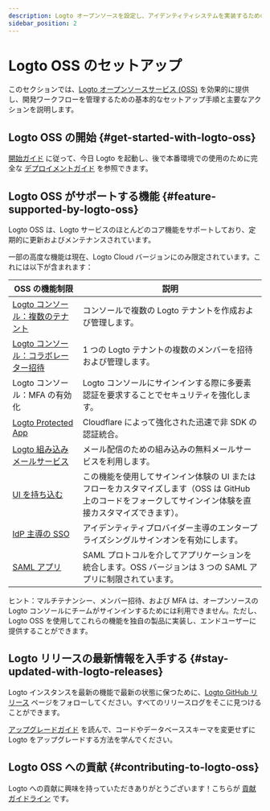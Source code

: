 ```yaml
---
description: Logto オープンソースを設定し、アイデンティティシステムを実装するための基本的な手順。
sidebar_position: 2
---
```


# Logto OSS のセットアップ

このセクションでは、[Logto オープンソースサービス (OSS)](https://github.com/logto-io/logto) を効果的に提供し、開発ワークフローを管理するための基本的なセットアップ手順と主要なアクションを説明します。

## Logto OSS の開始 \{#get-started-with-logto-oss}

[開始ガイド](/logto-oss/get-started-with-oss/) に従って、今日 Logto を起動し、後で本番環境での使用のために完全な [デプロイメントガイド](/logto-oss/deployment-and-configuration) を参照できます。

## Logto OSS がサポートする機能 \{#feature-supported-by-logto-oss}

Logto OSS は、Logto サービスのほとんどのコア機能をサポートしており、定期的に更新およびメンテナンスされています。

一部の高度な機能は現在、Logto Cloud バージョンにのみ限定されています。これには以下が含まれます：

| OSS の機能制限                                                                       | 説明                                                                                                                                               |
| ----------------------------------------------------------------------------------- | -------------------------------------------------------------------------------------------------------------------------------------------------- |
| [Logto コンソール：複数のテナント](/logto-cloud/tenant-settings)                     | コンソールで複数の Logto テナントを作成および管理します。                                                                                          |
| [Logto コンソール：コラボレーター招待](/logto-cloud/tenant-member-management)        | 1 つの Logto テナントの複数のメンバーを招待および管理します。                                                                                      |
| Logto コンソール：MFA の有効化                                                        | Logto コンソールにサインインする際に多要素認証を要求することでセキュリティを強化します。                                                            |
| [Logto Protected App](/integrate-logto/protected-app)                               | Cloudflare によって強化された迅速で非 SDK の認証統合。                                                                                             |
| [Logto 組み込みメールサービス](/connectors/email-connectors/built-in-email-service) | メール配信のための組み込みの無料メールサービスを利用します。                                                                                        |
| [UI を持ち込む](/customization/bring-your-ui)                                       | この機能を使用してサインイン体験の UI またはフローをカスタマイズします（OSS は GitHub 上のコードをフォークしてサインイン体験を直接カスタマイズできます）。 |
| [IdP 主導の SSO](/end-user-flows/enterprise-sso/idp-initiated-sso)                  | アイデンティティプロバイダー主導のエンタープライズシングルサインオンを有効にします。                                                                |
| [SAML アプリ](/integrate-logto/saml-app)                                            | SAML プロトコルを介してアプリケーションを統合します。OSS バージョンは 3 つの SAML アプリに制限されています。                                        |

ヒント：マルチテナンシー、メンバー招待、および MFA は、オープンソースの Logto コンソールにチームがサインインするためには利用できません。ただし、Logto OSS を使用してこれらの機能を独自の製品に実装し、エンドユーザーに提供することができます。

## Logto リリースの最新情報を入手する \{#stay-updated-with-logto-releases}

Logto インスタンスを最新の機能で最新の状態に保つために、[Logto GitHub リリース](https://github.com/logto-io/logto/releases) ページをフォローしてください。すべてのリリースログをそこに見つけることができます。

[アップグレードガイド](/logto-oss/upgrading-oss-version) を読んで、コードやデータベーススキーマを変更せずに Logto をアップグレードする方法を学んでください。

## Logto OSS への貢献 \{#contributing-to-logto-oss}

Logto への貢献に興味を持っていただきありがとうございます！こちらが [貢献ガイドライン](/logto-oss/contribution) です。